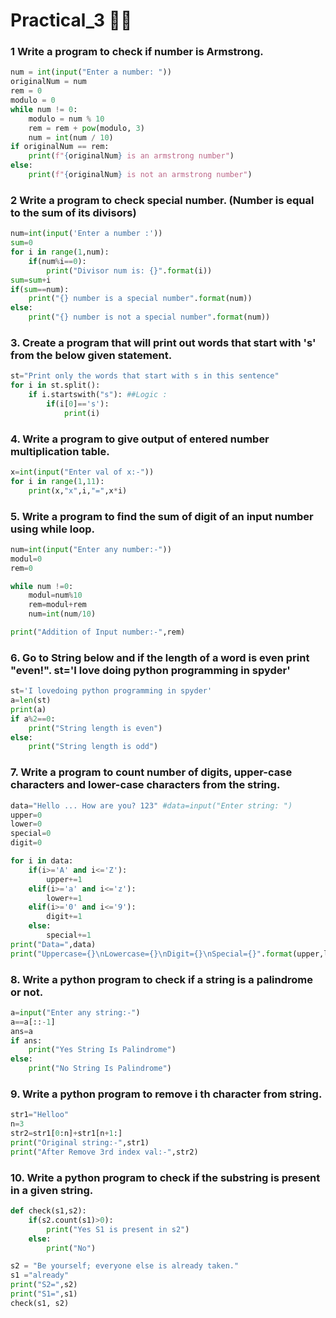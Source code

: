 # Practical_3 😶‍🌫️

### 1 Write a program to check if number is Armstrong.
```py copy
num = int(input("Enter a number: "))
originalNum = num
rem = 0
modulo = 0
while num != 0:
    modulo = num % 10 
    rem = rem + pow(modulo, 3)
    num = int(num / 10)
if originalNum == rem:
    print(f"{originalNum} is an armstrong number")
else:
    print(f"{originalNum} is not an armstrong number")
```

### 2 Write a program to check special number. (Number is equal to the sum of its divisors)

```py copy
num=int(input('Enter a number :'))
sum=0
for i in range(1,num):
    if(num%i==0):
        print("Divisor num is: {}".format(i))
sum=sum+i
if(sum==num):
    print("{} number is a special number".format(num))
else:
    print("{} number is not a special number".format(num))
```

### 3.	Create a program that will print out words that start with 's' from the below given statement.
```py copy
st="Print only the words that start with s in this sentence"
for i in st.split():
    if i.startswith("s"): ##Logic :
        if(i[0]=='s'):
            print(i)

```

### 4.	Write a program to give output of entered number multiplication table.
```py copy
x=int(input("Enter val of x:-"))
for i in range(1,11):
    print(x,"x",i,"=",x*i)

```

### 5.	Write a program to find the sum of digit of an input number using while loop.
```py copy
num=int(input("Enter any number:-"))
modul=0
rem=0

while num !=0:
    modul=num%10
    rem=modul+rem
    num=int(num/10)

print("Addition of Input number:-",rem)
```

### 6.	Go to String below and if the length of a word is even print "even!". st='I love doing python programming in spyder'
```py copy
st='I lovedoing python programming in spyder'
a=len(st)
print(a)
if a%2==0:
    print("String length is even")
else:
    print("String length is odd")
```

### 7.	Write a program to count number of digits, upper-case characters and lower-case characters from the string.
```py copy
data="Hello ... How are you? 123" #data=input("Enter string: ")
upper=0
lower=0
special=0
digit=0

for i in data:
    if(i>='A' and i<='Z'):
        upper+=1
    elif(i>='a' and i<='z'):
        lower+=1
    elif(i>='0' and i<='9'):
        digit+=1
    else:
        special+=1
print("Data=",data)
print("Uppercase={}\nLowercase={}\nDigit={}\nSpecial={}".format(upper,lower,digit,special))

```
### 8.	Write a python program to check if a string is a palindrome or not.
```py copy
a=input("Enter any string:-")
a==a[::-1]
ans=a
if ans:
    print("Yes String Is Palindrome")
else:
    print("No String Is Palindrome")

```

### 9.	Write a python program to remove i th character from string.
```py copy
str1="Helloo"
n=3
str2=str1[0:n]+str1[n+1:]
print("Original string:-",str1)
print("After Remove 3rd index val:-",str2)

```

### 10.	Write a python program to check if the substring is present in a given string.

```py copy
def check(s1,s2):
    if(s2.count(s1)>0):
        print("Yes S1 is present in s2")
    else:
        print("No")

s2 = "Be yourself; everyone else is already taken."
s1 ="already"
print("S2=",s2)
print("S1=",s1)
check(s1, s2)

```